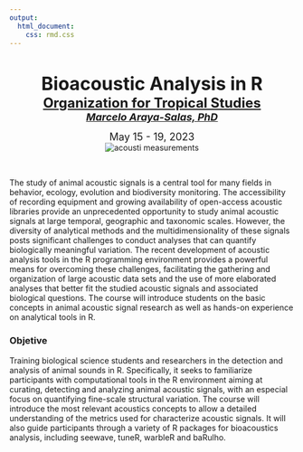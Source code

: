 ```yaml
---
output:
  html_document:
    css: rmd.css
---
```


<br>

<center>
<font size="6"><b>Bioacoustic Analysis in R</b></font>
</center>

<center><font size="5"><b><a href="https://tropicalstudies.org/">Organization for Tropical Studies</a><br></b></font></center>

<i><center><font size="4"><b><a href="https://marce10.github.io/">Marcelo Araya-Salas, PhD</a><br></b></font></center></i>

<center>
<font size="4">May 15 - 19, 2023</font>
</center>

<center><img src="images/measures-parrot-call-spectro3.jpg" alt = "acousti measurements"></center>

&nbsp; 

The study of animal acoustic signals is a central tool for many fields
in behavior, ecology, evolution and biodiversity monitoring. The
accessibility of recording equipment and growing availability of
open-access acoustic libraries provide an unprecedented opportunity to
study animal acoustic signals at large temporal, geographic and
taxonomic scales. However, the diversity of analytical methods and the
multidimensionality of these signals posts significant challenges to
conduct analyses that can quantify biologically meaningful variation.
The recent development of acoustic analysis tools in the R programming
environment provides a powerful means for overcoming these challenges,
facilitating the gathering and organization of large acoustic data sets
and the use of more elaborated analyses that better fit the studied
acoustic signals and associated biological questions. The course will
introduce students on the basic concepts in animal acoustic signal
research as well as hands-on experience on analytical tools in R.

<div class="alert alert-info">

### Objetive

Training biological science students and researchers in the detection and analysis of animal sounds in R. Specifically, it seeks to familiarize participants with computational tools in the R environment aiming at curating, detecting and analyzing animal acoustic signals, with an especial focus on quantifying fine-scale structural variation. The course will introduce the most relevant acoustics concepts to allow a detailed understanding of the metrics used for characterize acoustic signals. It will also guide participants through a variety of R packages for bioacoustics analysis, including seewave, tuneR, warbleR and baRulho. 

</div>
